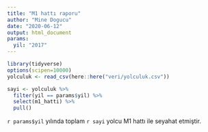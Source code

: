 ```yaml
---
title: "M1 hattı raporu"
author: "Mine Dogucu"
date: "2020-06-12"
output: html_document
params: 
  yil: "2017"
---
```



```r
library(tidyverse)
options(scipen=10000) 
yolculuk <- read_csv(here::here("veri/yolculuk.csv"))
```


```r
sayi <- yolculuk %>% 
  filter(yil == params$yil) %>% 
  select(m1_hatti) %>% 
  pull()
```


`r params$yil` yılında toplam `r sayi` yolcu M1 hattı ile seyahat etmiştir.


